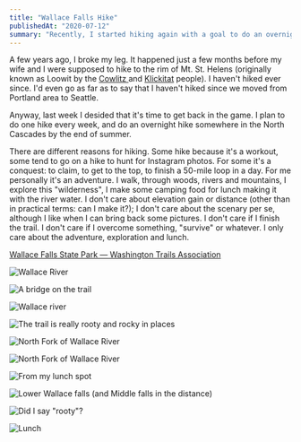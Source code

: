 ```yaml
---
title: "Wallace Falls Hike"
publishedAt: "2020-07-12"
summary: "Recently, I started hiking again with a goal to do an overnight hike in the North Cascades by the end of summer. Here's a bunch of photos from Wallace Falls trail."
---
```


A few years ago, I broke my leg. It happened just a few months before my wife and I were supposed to hike to the rim of Mt. St. Helens (originally known as Loowit by the [Cowlitz ](https://www.cowlitz.org/)and [Klickitat](https://en.wikipedia.org/wiki/Klickitat_people) people). I haven't hiked ever since. I'd even go as far as to say that I haven't hiked since we moved from Portland area to Seattle.

Anyway, last week I desided that it's time to get back in the game. I plan to do one hike every week, and do an overnight hike somewhere in the North Cascades by the end of summer.

There are different reasons for hiking. Some hike because it's a workout, some tend to go on a hike to hunt for Instagram photos. For some it's a conquest: to claim, to get to the top, to finish a 50-mile loop in a day. For me personally it's an adventure. I walk, through woods, rivers and mountains, I explore this "wilderness", I make some camping food for lunch making it with the river water. I don't care about elevation gain or distance (other than in practical terms: can I make it?); I don't care about the scenary per se, although I like when I can bring back some pictures. I don't care if I finish the trail. I don't care if I overcome something, "survive" or whatever. I only care about the adventure, exploration and lunch.

[Wallace Falls State Park — Washington Trails Association](https://www.wta.org/go-hiking/hikes/wallace-falls)

![Wallace River](https://cdn.sanity.io/images/n3o7a5dl/production/78bcf907c6f2666aaf17c1fa3dfbe8315e817e99-2000x1500.png)

![A bridge on the trail](https://cdn.sanity.io/images/n3o7a5dl/production/b292425e86975bf788185454a9d18525de5f6347-1600x2134.png)

![Wallace river](https://cdn.sanity.io/images/n3o7a5dl/production/4eb9ef08b7d2cd4410dd869a07ed39cec7663edc-2000x2667.png)

![The trail is really rooty and rocky in places](https://cdn.sanity.io/images/n3o7a5dl/production/c823c2202984fbd7465030d3cb59a57b9013b2fc-2000x2667.png)

![North Fork of Wallace River](https://cdn.sanity.io/images/n3o7a5dl/production/9f987259a2acba0689882f5ec7171872381467f2-1600x2134.png)

![North Fork of Wallace River](https://cdn.sanity.io/images/n3o7a5dl/production/98532bbde2cd63205867f0315cfe05125c5a4ff4-2000x2667.png)

![From my lunch spot](https://cdn.sanity.io/images/n3o7a5dl/production/05fd0a5d53765a7f2af483f776ce9c9b1f956dbb-2000x1500.png)

![Lower Wallace falls (and Middle falls in the distance)](https://cdn.sanity.io/images/n3o7a5dl/production/86687c8f4907947a38edc397f92bb050bdf7ef23-2000x2667.png)

![Did I say "rooty"?](https://cdn.sanity.io/images/n3o7a5dl/production/ee4736c8df0e71622a1a5f39a22638f824a2c548-1600x2134.png)

![Lunch](https://cdn.sanity.io/images/n3o7a5dl/production/e26bb5dfcbc302ca762ef72087349e06e55d79e7-2000x2667.png)
